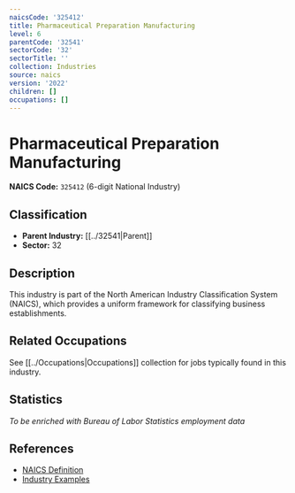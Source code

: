 ```yaml
---
naicsCode: '325412'
title: Pharmaceutical Preparation Manufacturing
level: 6
parentCode: '32541'
sectorCode: '32'
sectorTitle: ''
collection: Industries
source: naics
version: '2022'
children: []
occupations: []
---
```

# Pharmaceutical Preparation Manufacturing

**NAICS Code:** `325412` (6-digit National Industry)

## Classification

- **Parent Industry:** [[../32541|Parent]]
- **Sector:** 32

## Description

This industry is part of the North American Industry Classification System (NAICS), which provides a uniform framework for classifying business establishments.

## Related Occupations

See [[../Occupations|Occupations]] collection for jobs typically found in this industry.

## Statistics

*To be enriched with Bureau of Labor Statistics employment data*

## References

- [NAICS Definition](https://www.census.gov/naics/)
- [Industry Examples](https://www.census.gov/naics/2022NAICS/)

